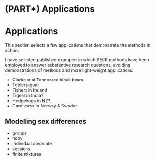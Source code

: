 # (PART\*) Applications {-} 

# Applications

This section selects a few applications that demonstrate the methods in action.

I have selected published examples in which SECR methods have been employed to answer substantive research questions, avoiding demonstrations of methods and more light-weight applications.

* Clarke et al Tennessee black bears
* Tobler jaguar
* Fishers in Ireland
* Tigers in India?
* Hedgehogs in NZ?
* Carnivores in Norway \& Sweden

## Modelling sex differences {#sex}

* groups
* hcov
* individual covariate
* sessions
* finite mixtures

<!-- cf Greg Distiller post -->